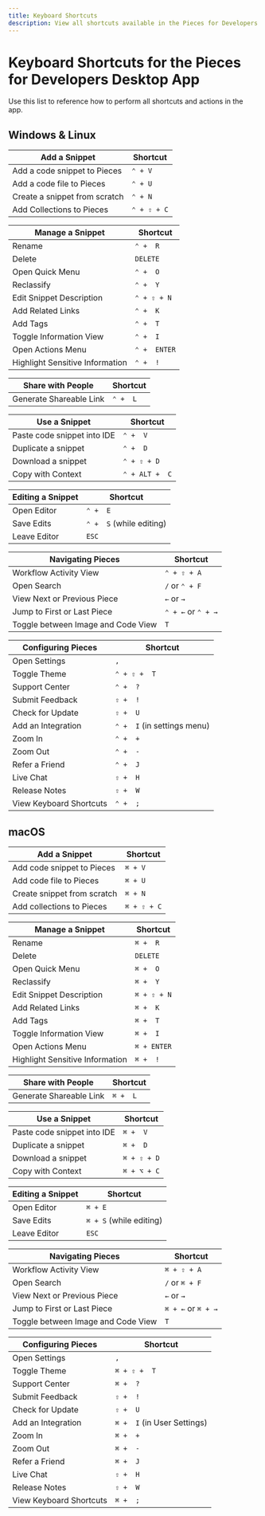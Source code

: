 ```yaml
---
title: Keyboard Shortcuts
description: View all shortcuts available in the Pieces for Developers Desktop App.
---
```


# Keyboard Shortcuts for the Pieces for Developers Desktop App
Use this list to reference how to perform all shortcuts and actions in the app.

## Windows & Linux

| Add a Snippet                 | Shortcut             |
|-------------------------------|----------------------|
| Add a code snippet to Pieces  | ` ⌃ + V `         |
| Add a code file to Pieces     | ` ⌃ + U `         |
| Create a snippet from scratch | ` ⌃ + N `         |
| Add Collections to Pieces     | ` ⌃ + ⇧ + C ` |

| Manage a Snippet                | Shortcut             |
|---------------------------------|----------------------|
| Rename                          | ` ⌃ +  R `        |
| Delete                          | ` DELETE `           |
| Open Quick Menu                 | ` ⌃ +  O `        |
| Reclassify                      | ` ⌃ +  Y `        |
| Edit Snippet Description        | ` ⌃ + ⇧ + N ` |
| Add Related Links               | ` ⌃ +  K `        |
| Add Tags                        | ` ⌃ +  T `        |
| Toggle Information View         | ` ⌃ +  I `        |
| Open Actions Menu               | ` ⌃ +  ENTER `    |
| Highlight Sensitive Information | ` ⌃ +  ! `        |

| Share with People       | Shortcut      |
|-------------------------|---------------|
| Generate Shareable Link | ` ⌃ +  L ` |

| Use a Snippet               | Shortcut             |
|-----------------------------|----------------------|
| Paste code snippet into IDE | ` ⌃ +  V `        |
| Duplicate a snippet         | ` ⌃ +  D `        |
| Download a snippet          | ` ⌃ + ⇧ + D ` |
| Copy with Context           | ` ⌃ + ALT +  C `  |

| Editing a Snippet | Shortcut                      |
|-------------------|-------------------------------|
| Open Editor       | ` ⌃ +  E `                 |
| Save Edits        | ` ⌃ +  S ` (while editing) |
| Leave Editor      | ` ESC `                       |

| Navigating Pieces                  | Shortcut                     |
|------------------------------------|------------------------------|
| Workflow Activity View             | ` ⌃ + ⇧ + A `         |
| Open Search                        | ` / ` or ` ⌃ + F `        |
| View Next or Previous Piece        | ` ← ` or ` → `               |
| Jump to First or Last Piece        | ` ⌃ + ← ` or ` ⌃ + → ` |
| Toggle between Image and Code View | ` T `                        |

| Configuring Pieces      | Shortcut                         |
|-------------------------|----------------------------------|
| Open Settings           | ` , `                            |
| Toggle Theme            | ` ⌃ + ⇧ +  T `            |
| Support Center          | ` ⌃ +  ? `                    |
| Submit Feedback         | ` ⇧ +  ! `                   |
| Check for Update        | ` ⇧ +  U `                   |
| Add an Integration      | ` ⌃ +  I ` (in settings menu) |
| Zoom In                 | ` ⌃ +  + `                    |
| Zoom Out                | ` ⌃ +  - `                    |
| Refer a Friend          | ` ⌃ +  J `                    |
| Live Chat               | ` ⇧ +  H `                   |
| Release Notes           | ` ⇧ +  W `                   |
| View Keyboard Shortcuts | ` ⌃ +  ; `                    |

## macOS

| Add a Snippet               | Shortcut          |
|-----------------------------|-------------------|
| Add code snippet to Pieces  | ` ⌘ + V `         |
| Add code file to Pieces     | ` ⌘ + U `         |
| Create snippet from scratch | ` ⌘ + N `         |
| Add collections to Pieces   | ` ⌘ + ⇧ + C ` |

| Manage a Snippet                | Shortcut          |
|---------------------------------|-------------------|
| Rename                          | ` ⌘ +  R `        |
| Delete                          | ` DELETE `        |
| Open Quick Menu                 | ` ⌘ +  O `        |
| Reclassify                      | ` ⌘ +  Y `        |
| Edit Snippet Description        | ` ⌘ + ⇧ + N ` |
| Add Related Links               | ` ⌘ +  K `        |
| Add Tags                        | ` ⌘ +  T `        |
| Toggle Information View         | ` ⌘ +  I `        |
| Open Actions Menu               | ` ⌘ + ENTER `     |
| Highlight Sensitive Information | ` ⌘ +  ! `        |

| Share with People       | Shortcut   |
|-------------------------|------------|
| Generate Shareable Link | ` ⌘ +  L ` |

| Use a Snippet               | Shortcut          |
|-----------------------------|-------------------|
| Paste code snippet into IDE | ` ⌘ +  V `        |
| Duplicate a snippet         | ` ⌘ +  D `        |
| Download a snippet          | ` ⌘ + ⇧ + D ` |
| Copy with Context           | ` ⌘ + ⌥ + C `     |

| Editing a Snippet | Shortcut                  |
|-------------------|---------------------------|
| Open Editor       | ` ⌘ + E `                 |
| Save Edits        | ` ⌘ + S ` (while editing) |
| Leave Editor      | ` ESC `                   |

| Navigating Pieces                  | Shortcut               |
|------------------------------------|------------------------|
| Workflow Activity View             | ` ⌘ + ⇧ + A `      |
| Open Search                        | ` / ` or ` ⌘ + F `     |
| View Next or Previous Piece        | ` ← ` or ` → `         |
| Jump to First or Last Piece        | ` ⌘ + ← ` or ` ⌘ + → ` |
| Toggle between Image and Code View | ` T `                  |

| Configuring Pieces      | Shortcut                      |
|-------------------------|-------------------------------|
| Open Settings           | ` , `                         |
| Toggle Theme            | ` ⌘ + ⇧ +  T `            |
| Support Center          | ` ⌘ +  ? `                    |
| Submit Feedback         | ` ⇧ +  ! `                |
| Check for Update        | ` ⇧ +  U `                |
| Add an Integration      | ` ⌘ +  I ` (in User Settings) |
| Zoom In                 | ` ⌘ +  + `                    |
| Zoom Out                | ` ⌘ +  - `                    |
| Refer a Friend          | ` ⌘ +  J `                    |
| Live Chat               | ` ⇧ +  H `                |
| Release Notes           | ` ⇧ +  W `                |
| View Keyboard Shortcuts | ` ⌘ +  ; `                    |

